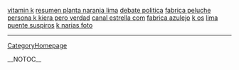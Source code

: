 <a href= http://actor-extranjero.japanesetits.cn/vitamin-k.html >vitamin k</a>   <a href= http://actor-extranjero.japanesetits.cn/resumen-planta-naranja-lima.html >resumen planta naranja lima</a>   <a href= http://actor-extranjero.japanesetits.cn/debate-politica.html >debate politica</a>   <a href= http://actor-extranjero.japanesetits.cn/fabrica-peluche.html >fabrica peluche</a>   <a href= http://actor-extranjero.japanesetits.cn/persona-k-kiera-pero-verdad.html >persona k kiera pero verdad</a>   <a href= http://actor-extranjero.japanesetits.cn/canal-estrella-com.html >canal estrella com</a>   <a href= http://actor-extranjero.japanesetits.cn/fabrica-azulejo.html >fabrica azulejo</a>   <a href= http://actor-extranjero.japanesetits.cn/k-os.html >k os</a>   <a href= http://actor-extranjero.japanesetits.cn/lima-puente-suspiros.html >lima puente suspiros</a>   <a href= http://actor-extranjero.japanesetits.cn/k-narias-foto.html >k narias foto</a>
----
[[CategoryHomepage]]

__NOTOC__